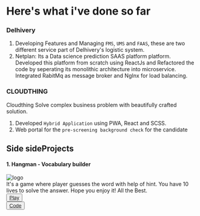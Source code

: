 
<div className={styles.Document}>

# Here's what i've done so far

### Delhivery
1) Developing Features and Managing `FMS`, `UMS` and `FAAS`, these are two different service part of Delhivery's logistic system.<br/>
2) Netplan: Its a Data science prediction SAAS platform platform. Developed this platform from scratch using ReactJs and Refactored the 
code by seperating its monolithic architecture into microservice. Integrated RabitMq as message broker and NgInx for load 
balancing.<br/>

### CLOUDTHING
Cloudthing Solve complex business problem with beautifully crafted solution.<br/>
1) Developed `Hybrid Application` using PWA, React and SCSS. <br/>
2) Web portal for the `pre-screening background check` for the candidate


## Side sideProjects
#### 1. Hangman - Vocabulary builder

<div className={styles["flex-row"]}>

<div>
  <img src={hangman} className={styles["project-image"]} alt="logo" />
</div>

<div>
It's a game where player guesses the word with help of hint. You have 10 lives to solve 
the answer. Hope you enjoy it! All the Best.
<div  className={styles["flex-column"]}>
    <div>
        <button className={styles["pure-material-button-contained"]}>
            <a className={styles["anchor"]} href="https://vineetsgr07.github.io/hangman-javascript/" target="_blank">Play</a>
        </button>
    </div>
     <div>
       <button className={styles["pure-material-button-contained"]}>
           <a className={styles["anchor"]} href="https://github.com/vineetsgr07/hangman-javascript" target="_blank">Code</a>
       </button>
  </div>
</div>

 </div>
</div>

</div>
